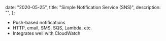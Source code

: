 
  date: "2020-05-25",
  title: "Simple Notification Service (SNS)",
  description: "",
};


- Push-based notifications
- HTTP, email, SMS, SQS, Lambda, etc.
- Integrates well with CloudWatch
